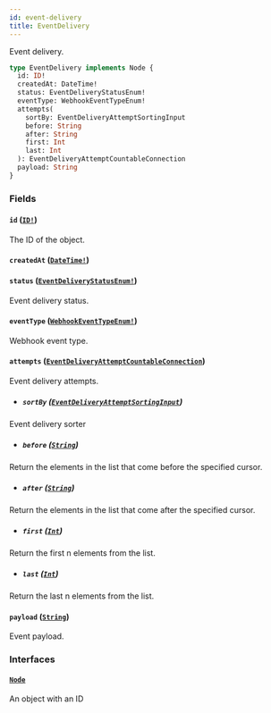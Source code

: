 ```yaml
---
id: event-delivery
title: EventDelivery
---
```


Event delivery.

```graphql
type EventDelivery implements Node {
  id: ID!
  createdAt: DateTime!
  status: EventDeliveryStatusEnum!
  eventType: WebhookEventTypeEnum!
  attempts(
    sortBy: EventDeliveryAttemptSortingInput
    before: String
    after: String
    first: Int
    last: Int
  ): EventDeliveryAttemptCountableConnection
  payload: String
}
```

### Fields

#### `id` ([`ID!`](../../../developer/api-reference/scalars/id))

The ID of the object.

#### `createdAt` ([`DateTime!`](../../../developer/api-reference/scalars/date-time))

#### `status` ([`EventDeliveryStatusEnum!`](../../../developer/api-reference/enums/event-delivery-status-enum))

Event delivery status.

#### `eventType` ([`WebhookEventTypeEnum!`](../../../developer/api-reference/enums/webhook-event-type-enum))

Webhook event type.

#### `attempts` ([`EventDeliveryAttemptCountableConnection`](../../../developer/api-reference/objects/event-delivery-attempt-countable-connection))

Event delivery attempts.

- ##### `sortBy` ([`EventDeliveryAttemptSortingInput`](../../../developer/api-reference/inputs/event-delivery-attempt-sorting-input))

Event delivery sorter

- ##### `before` ([`String`](../../../developer/api-reference/scalars/string))

Return the elements in the list that come before the specified cursor.

- ##### `after` ([`String`](../../../developer/api-reference/scalars/string))

Return the elements in the list that come after the specified cursor.

- ##### `first` ([`Int`](../../../developer/api-reference/scalars/int))

Return the first n elements from the list.

- ##### `last` ([`Int`](../../../developer/api-reference/scalars/int))

Return the last n elements from the list.

#### `payload` ([`String`](../../../developer/api-reference/scalars/string))

Event payload.

### Interfaces

#### [`Node`](../../../developer/api-reference/interfaces/node)

An object with an ID
